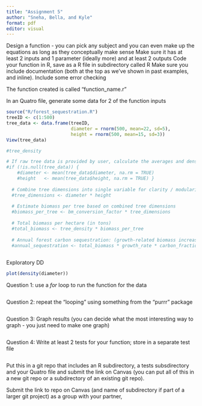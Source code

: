 ```yaml
---
title: "Assignment 5"
author: "Sneha, Bella, and Kyle"
format: pdf
editor: visual
---
```


Design a function - you can pick any subject and you can even make up the equations as long as they conceptually make sense Make sure it has at least 2 inputs and 1 parameter (ideally more) and at least 2 outputs Code your function in R, save as a R file in subdirectory called R Make sure you include documentation (both at the top as we've shown in past examples, and inline). Include some error checking

The function created is called "function_name.r"

In an Quatro file, generate some data for 2 of the function inputs

```r
source("R/forest_sequestration.R")
treeID <- c(1:500)
tree_data <- data.frame(treeID,
                        diameter = rnorm(500, mean=22, sd=5),
                        height = rnorm(500, mean=15, sd=3))
View(tree_data)

#tree_density

# If raw tree data is provided by user, calculate the averages and density.
#if (!is.null(tree_data)) {
    #diameter <- mean(tree_data$diameter, na.rm = TRUE)
    #height   <- mean(tree_data$height, na.rm = TRUE) }
  
  # Combine tree dimensions into single variable for clarity / modularity
  #tree_dimensions <- diameter * height
  
  # Estimate biomass per tree based on combined tree dimensions
  #biomass_per_tree <- bm_conversion_factor * tree_dimensions
  
  # Total biomass per hectare (in tons)
  #total_biomass <- tree_density * biomass_per_tree
  
  # Annual forest carbon sequestration: (growth-related biomass increase) * (carbon fraction)
  #annual_sequestration <- total_biomass * growth_rate * carbon_fraction
  

```

Exploratory DD

```r
plot(density(diameter))
```

Question 1: use a *for* loop to run the function for the data

```r

```

Question 2: repeat the "looping" using something from the "purrr" package

```r

```

Question 3: Graph results (you can decide what the most interesting way to graph - you just need to make one graph)

```r

```

Question 4: Write at least 2 tests for your function; store in a separate test file

```r

```

Put this in a git repo that includes an R subdirectory, a tests subsdirectory and your Quatro file and submit the link on Canvas (you can put all of this in a new git repo or a subdirectory of an existing git repo).

Submit the link to repo on Canvas (and name of subdirectory if part of a larger git project) as a group with your partner,
